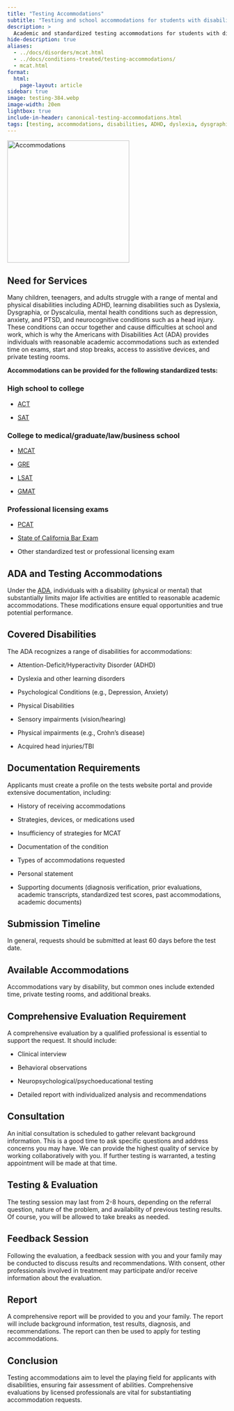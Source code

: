 ```yaml
---
title: "Testing Accommodations"
subtitle: "Testing and school accommodations for students with disabilities" 
description: >
  Academic and standardized testing accommodations for students with disabilities.
hide-description: true
aliases:
  - ../docs/disorders/mcat.html
  - ../docs/conditions-treated/testing-accommodations/
  - mcat.html
format:
  html:
    page-layout: article
sidebar: true
image: testing-384.webp
image-width: 20em
lightbox: true
include-in-header: canonical-testing-accommodations.html
tags: [testing, accommodations, disabilities, ADHD, dyslexia, dysgraphia, dyscalculia, depression, anxiety, PTSD, head injury, ADA, ACT, SAT, MCAT, GMAT, GRE, LSAT, PCAT, bar exam, standardized test, professional licensing exam]
---
```


![](testing-384.webp "Accommodations"){width=20em fig-alt="A
brainworkup logo for adult ADHD."}

## Need for Services

Many children, teenagers, and adults struggle with a range of mental and
physical disabilities including ADHD, learning disabilities such as Dyslexia,
Dysgraphia, or Dyscalculia, mental health conditions such as depression,
anxiety, and PTSD, and neurocognitive conditions such as a head injury. These
conditions can occur together and cause difficulties at school and work, which
is why the Americans with Disabilities Act (ADA) provides individuals with
reasonable academic accommodations such as extended time on exams, start and
stop breaks, access to assistive devices, and private testing rooms. 

**Accommodations can be provided for the following standardized tests:**

### High school to college

- [ACT](https://www.act.org/content/act/en/products-and-services/the-act/registration/accommodations.html?hsa_acc=5799955628&hsa_cam=20819547777&hsa_grp=&hsa_ad=&hsa_src=x&hsa_tgt=&hsa_kw=&hsa_mt=&hsa_net=adwords&hsa_ver=3&gad_source=1)

- [SAT](https://accommodations.collegeboard.org/how-accommodations-work/for-each-test/sat)

### College to medical/graduate/law/business school

- [MCAT](https://students-residents.aamc.org/mcat-exam-accommodations/mcat-exam-accommodations)

- [GRE](https://www.ets.org/gre/test-takers/general-test/register/disability-accommodations.html)

- [LSAT](https://www.lsac.org/lsat/register-lsat/accommodations)

- [GMAT](https://www.mba.com/exams/gmat-exam/register/testing-accommodations)

### Professional licensing exams

- [PCAT](https://www.pearsonassessments.com/graduate-admissions/pcat/about.html)

- [State of California Bar Exam](https://www.calbar.ca.gov/Admissions/Examinations/Testing-Accommodations/Requesting-Testing-Accommodations)

- Other standardized test or professional licensing exam

## ADA and Testing Accommodations

Under the [ADA](https://www.ada.gov/resources/testing-accommodations/), individuals with a disability (physical or mental) that substantially limits major life activities are entitled to reasonable academic accommodations.
These modifications ensure equal opportunities and true potential performance.

## Covered Disabilities

The ADA recognizes a range of disabilities for accommodations:

- Attention-Deficit/Hyperactivity Disorder (ADHD) 
 
- Dyslexia and other learning disorders
 
- Psychological Conditions (e.g., Depression, Anxiety) 
 
- Physical Disabilities 
 
- Sensory impairments (vision/hearing) 
 
- Physical impairments (e.g., Crohn’s disease) 
 
- Acquired head injuries/TBI

## Documentation Requirements

Applicants must create a profile on the tests website portal and provide
extensive documentation, including: 

- History of receiving accommodations 

- Strategies, devices, or medications used 

- Insufficiency of strategies for MCAT 

- Documentation of the condition 

- Types of accommodations requested 

- Personal statement 

- Supporting documents (diagnosis verification, prior evaluations, academic transcripts, standardized test scores, past accommodations, academic documents)

## Submission Timeline

In general, requests should be submitted at least 60 days before the test date.

## Available Accommodations

Accommodations vary by disability, but common ones include extended time, private testing rooms, and additional breaks.

## Comprehensive Evaluation Requirement

A comprehensive evaluation by a qualified professional is essential to support the request.
It should include: 

- Clinical interview 

- Behavioral observations 

- Neuropsychological/psychoeducational testing 

- Detailed report with individualized analysis and recommendations

## Consultation

An initial consultation is scheduled to gather relevant background information. This is a good time to ask specific questions and address concerns you may have. We can provide the highest quality of service by working collaboratively with you. If further testing is warranted, a testing appointment will be made at that time.

## Testing & Evaluation

The testing session may last from 2-8 hours, depending on the referral question, nature of the problem, and availability of previous testing results. Of course, you will be allowed to take breaks as needed.

## Feedback Session

Following the evaluation, a feedback session with you and your family may be conducted to discuss results and recommendations. With consent, other professionals involved in treatment may participate and/or receive information about the evaluation.

## Report

A comprehensive report will be provided to you and your family. The report will include background information, test results, diagnosis, and recommendations. The report can then be used to apply for testing accommodations.

## Conclusion

Testing accommodations aim to level the playing field for applicants with disabilities, ensuring fair assessment of abilities.
Comprehensive evaluations by licensed professionals are vital for substantiating accommodation requests.

